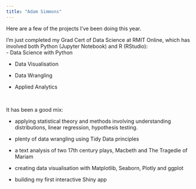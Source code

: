 ```yaml
---
title: "Adam Simmons"
---
```


Here are a few of the projects I've been doing this year.  

I'm just completed my Grad Cert of Data Science at RMIT Online, which has involved both Python (Jupyter Notebook) and R (RStudio):  
- Data Science with Python

- Data Visualisation

- Data Wrangling

- Applied Analytics  

<br>

It has been a good mix:  

- applying statistical theory and methods involving understanding distributions, linear regression, hypothesis testing.

- plenty of data wrangling using Tidy Data principles

- a text analysis of two 17th century plays, Macbeth and The Tragedie of Mariam

- creating data visualisation with Matplotlib, Seaborn, Plotly and ggplot

- building my first interactive Shiny app